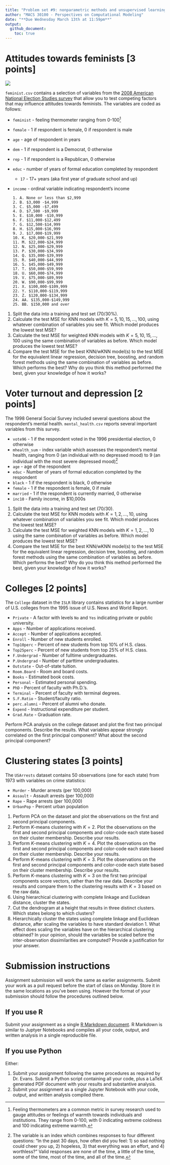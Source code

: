 ```yaml
---
title: "Problem set #9: nonparametric methods and unsupervised learning"
author: "MACS 30100 - Perspectives on Computational Modeling"
date: "**Due Wednesday March 13th at 11:59pm**"
output:
  github_document:
    toc: true
---
```


# Attitudes towards feminists [3 points]

![](https://tbmwomenintheworld2016.files.wordpress.com/2016/11/rtx2pdge.jpg?w=800)

`feminist.csv` contains a selection of variables from the [2008 American National Election Studies survey](http://www.electionstudies.org/) that allow you to test competing factors that may influence attitudes towards feminists. The variables are coded as follows:

* `feminist` - feeling thermometer ranging from 0-100^[Feeling thermometers are a common metric in survey research used to gauge attitudes or feelings of warmth towards individuals and institutions. They range from 0-100, with 0 indicating extreme coldness and 100 indicating extreme warmth.]
* `female` - 1 if respondent is female, 0 if respondent is male
* `age` - age of respondent in years
* `dem` - 1 if respondent is a Democrat, 0 otherwise
* `rep` - 1 if respondent is a Republican, 0 otherwise
* `educ` - number of years of formal education completed by respondent
    * `17` - 17+ years (aka first year of graduate school and up)
* `income` - ordinal variable indicating respondent's income

    ```
    1. A. None or less than $2,999
    2. B. $3,000 -$4,999
    3. C. $5,000 -$7,499
    4. D. $7,500 -$9,999
    5. E. $10,000 -$10,999
    6. F. $11,000-$12,499
    7. G. $12,500-$14,999
    8. H. $15,000-$16,999
    9. J. $17,000-$19,999
    10. K. $20,000-$21,999
    11. M. $22,000-$24,999
    12. N. $25,000-$29,999
    13. P. $30,000-$34,999
    14. Q. $35,000-$39,999
    15. R. $40,000-$44,999
    16. S. $45,000-$49,999
    17. T. $50,000-$59,999
    18. U. $60,000-$74,999
    19. V. $75,000-$89,999
    20. W. $90,000-$99,999
    21. X. $100,000-$109,999
    22. Y. $110,000-$119,999
    23. Z. $120,000-$134,999
    24. AA. $135,000-$149,999
    25. BB. $150,000 and over
    ```

1. Split the data into a training and test set (70/30%).
1. Calculate the test MSE for KNN models with $K = 5, 10, 15, \dots, 100$, using whatever combination of variables you see fit. Which model produces the lowest test MSE?
1. Calculate the test MSE for weighted KNN models with $K = 5, 10, 15, \dots, 100$ using the same combination of variables as before. Which model produces the lowest test MSE?
1. Compare the test MSE for the best KNN/wKNN model(s) to the test MSE for the equivalent linear regression, decision tree, boosting, and random forest methods using the same combination of variables as before. Which performs the best? Why do you think this method performed the best, given your knowledge of how it works?

# Voter turnout and depression [2 points]

The 1998 General Social Survey included several questions about the respondent's mental health. `mental_health.csv` reports several important variables from this survey.

* `vote96` - 1 if the respondent voted in the 1996 presidential election, 0 otherwise
* `mhealth_sum` - index variable which assesses the respondent's mental health, ranging from 0 (an individual with no depressed mood) to 9 (an individual with the most severe depressed mood)^[The variable is an index which combines responses to four different questions: "In the past 30
days, how often did you feel: 1) so sad nothing could cheer you up, 2) hopeless, 3) that everything was an effort, and 4) worthless?" Valid responses are none of the time, a little of the time, some of the time, most of the time, and all of the time.]
* `age` - age of the respondent
* `educ` - Number of years of formal education completed by the respondent
* `black` - 1 if the respondent is black, 0 otherwise
* `female` - 1 if the respondent is female, 0 if male
* `married` - 1 if the respondent is currently married, 0 otherwise
* `inc10` - Family income, in \$10,000s

1. Split the data into a training and test set (70/30).
1. Calculate the test MSE for KNN models with $K = 1,2,\dots,10$, using whatever combination of variables you see fit. Which model produces the lowest test MSE?
1. Calculate the test MSE for weighted KNN models with $K = 1,2,\dots,10$ using the same combination of variables as before. Which model produces the lowest test MSE?
1. Compare the test MSE for the best KNN/wKNN model(s) to the test MSE for the equivalent linear regression, decision tree, boosting, and random forest methods using the same combination of variables as before. Which performs the best? Why do you think this method performed the best, given your knowledge of how it works?

# Colleges [2 points]

The `College` dataset in the `ISLR` library contains statistics for a large number of U.S. colleges from the 1995 issue of U.S. News and World Report.

* `Private` - A factor with levels `No` and `Yes` indicating private or public university.
* `Apps` - Number of applications received.
* `Accept` - Number of applications accepted.
* `Enroll` - Number of new students enrolled.
* `Top10perc` - Percent of new students from top 10% of H.S. class.
* `Top25perc` - Percent of new students from top 25% of H.S. class.
* `F.Undergrad` - Number of fulltime undergraduates.
* `P.Undergrad` - Number of parttime undergraduates.
* `Outstate` - Out-of-state tuition.
* `Room.Board` - Room and board costs.
* `Books` - Estimated book costs.
* `Personal` - Estimated personal spending.
* `PhD` - Percent of faculty with Ph.D.'s.
* `Terminal` - Percent of faculty with terminal degrees.
* `S.F.Ratio` - Student/faculty ratio.
* `perc.alumni` - Percent of alumni who donate.
* `Expend` - Instructional expenditure per student.
* `Grad.Rate` - Graduation rate.

Perform PCA analysis on the college dataset and plot the first two principal components. Describe the results. What variables appear strongly correlated on the first principal component? What about the second principal component?

# Clustering states [3 points]

The `USArrests` dataset contains 50 observations (one for each state) from 1973 with variables on crime statistics:

* `Murder` - Murder arrests (per 100,000)
* `Assault` - Assault arrests (per 100,000)
* `Rape` - Rape arrests (per 100,000)
* `UrbanPop` - Percent urban population

1. Perform PCA on the dataset and plot the observations on the first and second principal components.
1. Perform $K$-means clustering with $K=2$. Plot the observations on the first and second principal components and color-code each state based on their cluster membership. Describe your results.
1. Perform $K$-means clustering with $K=4$. Plot the observations on the first and second principal components and color-code each state based on their cluster membership. Describe your results.
1. Perform $K$-means clustering with $K=3$. Plot the observations on the first and second principal components and color-code each state based on their cluster membership. Describe your results.
1. Perform $K$-means clustering with $K=3$ on the first two principal components score vectors, rather than the raw data. Describe your results and compare them to the clustering results with $K=3$ based on the raw data.
1. Using hierarchical clustering with complete linkage and Euclidean distance, cluster the states.
1. Cut the dendrogram at a height that results in three distinct clusters. Which states belong to which clusters?
1. Hierarchically cluster the states using complete linkage and Euclidean distance, after scaling the variables to have standard deviation $1$. What effect does scaling the variables have on the hierarchical clustering obtained? In your opinion, should the variables be scaled before the inter-observation dissimilarities are computed? Provide a justification for your answer.



# Submission instructions

Assignment submission will work the same as earlier assignments. Submit your work as a pull request before the start of class on Monday. Store it in the same locations as you've been using. However the format of your submission should follow the procedures outlined below.

## If you use R

Submit your assignment as a single [R Markdown document](http://rmarkdown.rstudio.com/). R Markdown is similar to Juptyer Notebooks and compiles all your code, output, and written analysis in a single reproducible file.

## If you use Python

Either:

1. Submit your assignment following the same procedures as required by Dr. Evans. Submit a Python script containing all your code, plus a LaTeX generated PDF document with your results and substantive analysis.
1. Submit your assignment as a single Jupyter Notebook with your code, output, and written analysis compiled there.

